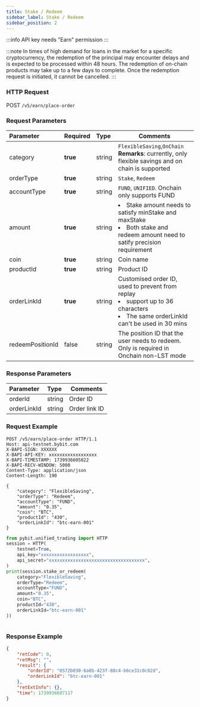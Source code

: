 ```yaml
---
title: Stake / Redeem
sidebar_label: Stake / Redeem
sidebar_position: 2
---
```

:::info
API key needs "Earn" permission
:::

:::note
In times of high demand for loans in the market for a specific cryptocurrency, the redemption of the principal 
may encounter delays and is expected to be processed within 48 hours. The redemption of on-chain products may take up to a few days to complete. Once the redemption request is initiated, 
it cannot be cancelled.
:::

### HTTP Request
POST `/v5/earn/place-order`

### Request Parameters
| Parameter | Required | Type | Comments|
|:----- |:-------|:-----|------ |
|category |**true**| string |`FlexibleSaving`,`OnChain` <br/>**Remarks**: currently, only flexible savings and on chain is supported|
|orderType |**true**| string |`Stake`, `Redeem`|
|accountType |**true**| string |`FUND`, `UNIFIED`. Onchain only supports FUND|
|amount |**true**| string |<li>Stake amount needs to satisfy minStake and maxStake</li><li>Both stake and redeem amount need to satify precision requirement</li>|
|coin |**true**| string |Coin name|
|productId |**true**| string |Product ID|
|orderLinkId |**true**| string |Customised order ID, used to prevent from replay<li>support up to 36 characters</li><li>The same orderLinkId can't be used in 30 mins</li>|
|redeemPositionId|false| string |The position ID that the user needs to redeem. Only is required in Onchain non-LST mode|

### Response Parameters
| Parameter | Type | Comments|
|:----- |:-----|----- |
|orderId|string|Order ID|
|orderLinkId|string |Order link ID|

### Request Example

<Tabs groupId="programming-languages">
<TabItem value="http" label="HTTP">

```http
POST /v5/earn/place-order HTTP/1.1
Host: api-testnet.bybit.com
X-BAPI-SIGN: XXXXXX
X-BAPI-API-KEY: xxxxxxxxxxxxxxxxxx
X-BAPI-TIMESTAMP: 1739936605822
X-BAPI-RECV-WINDOW: 5000
Content-Type: application/json
Content-Length: 190

{
    "category": "FlexibleSaving",
    "orderType": "Redeem",
    "accountType": "FUND",
    "amount": "0.35",
    "coin": "BTC",
    "productId": "430",
    "orderLinkId": "btc-earn-001"
}
```

</TabItem>
<TabItem value="python" label="Python">

```python
from pybit.unified_trading import HTTP
session = HTTP(
    testnet=True,
    api_key="xxxxxxxxxxxxxxxxxx",
    api_secret="xxxxxxxxxxxxxxxxxxxxxxxxxxxxxxxxxxxx",
)
print(session.stake_or_redeem(
    category="FlexibleSaving",
    orderType="Redeem",
    accountType="FUND",
    amount="0.35",
    coin="BTC",
    productId="430",
    orderLinkId="btc-earn-001"
))
```

</TabItem>

<TabItem value="Node" label="Node.js">

```n4js

```

</TabItem>
</Tabs>

### Response Example

```json
{
    "retCode": 0,
    "retMsg": "",
    "result": {
        "orderId": "0572b030-6a0b-423f-88c4-b6ce31c0c82d",
        "orderLinkId": "btc-earn-001"
    },
    "retExtInfo": {},
    "time": 1739936607117
}
```

